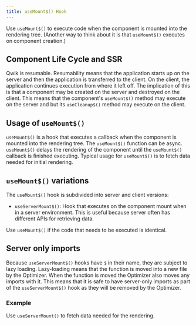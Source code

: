 ```yaml
---
title: useMount$() Hook
---
```


Use `useMount$()` to execute code when the component is mounted into the rendering tree. (Another way to think about it is that `useMount$()` executes on component creation.)

## Component Life Cycle and SSR

Qwik is resumable. Resumability means that the application starts up on the server and then the application is transferred to the client. On the client, the application continues execution from where it left off. The implication of this is that a component may be created on the server and destroyed on the client. This means that the component's `useMount$()` method may execute on the server and but its `useCleanup$()` method may execute on the client.

## Usage of `useMount$()`

`useMount$()` is a hook that executes a callback when the component is mounted into the rendering tree. The `useMount$()` function can be async. `useMount$()` delays the rendering of the component until the `useMount$()` callback is finished executing. Typical usage for `useMount$()` is to fetch data needed for initial rendering.

## `useMount$()` variations

The `useMount$()` hook is subdivided into server and client versions:

- `useServerMount$()`: Hook that executes on the component mount when in a server environment. This is useful because server often has different APIs for retrieving data.

Use `useMount$()` if the code that needs to be executed is identical.

## Server only imports

Because `useServerMount$()` hooks have `$` in their name, they are subject to lazy loading. Lazy-loading means that the function is moved into a new file by the Optimizer. When the function is moved the Optimizer also moves any imports with it. This means that it is safe to have server-only imports as part of the `useServerMount$()` hook as they will be removed by the Optimizer.

### Example

Use `useServerMount()` to fetch data needed for the rendering.
